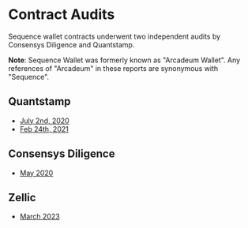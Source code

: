 # Contract Audits
Sequence wallet contracts underwent two independent audits by Consensys Diligence and Quantstamp. 

**Note**: Sequence Wallet was formerly known as "Arcadeum Wallet". Any references of "Arcadeum" in these reports are synonymous with "Sequence".

## Quantstamp
- [July 2nd, 2020](https://github.com/0xsequence/wallet-contracts/blob/master/audits/Quantstamp_Arcadeum_Report_Final.pdf)
- [Feb 24th, 2021](https://github.com/0xsequence/wallet-contracts/blob/master/audits/sequence_quantstamp_audit_feb_2021.pdf)

## Consensys Diligence
- [May 2020](https://consensys.net/diligence/audits/private/cnhjwtpa-horizon-wallet/)

## Zellic
- [March 2023](https://github.com/0xsequence/wallet-contracts/blob/master/audits/Sequence_Wallet_-_Zellic_Audit_Report.pdf)